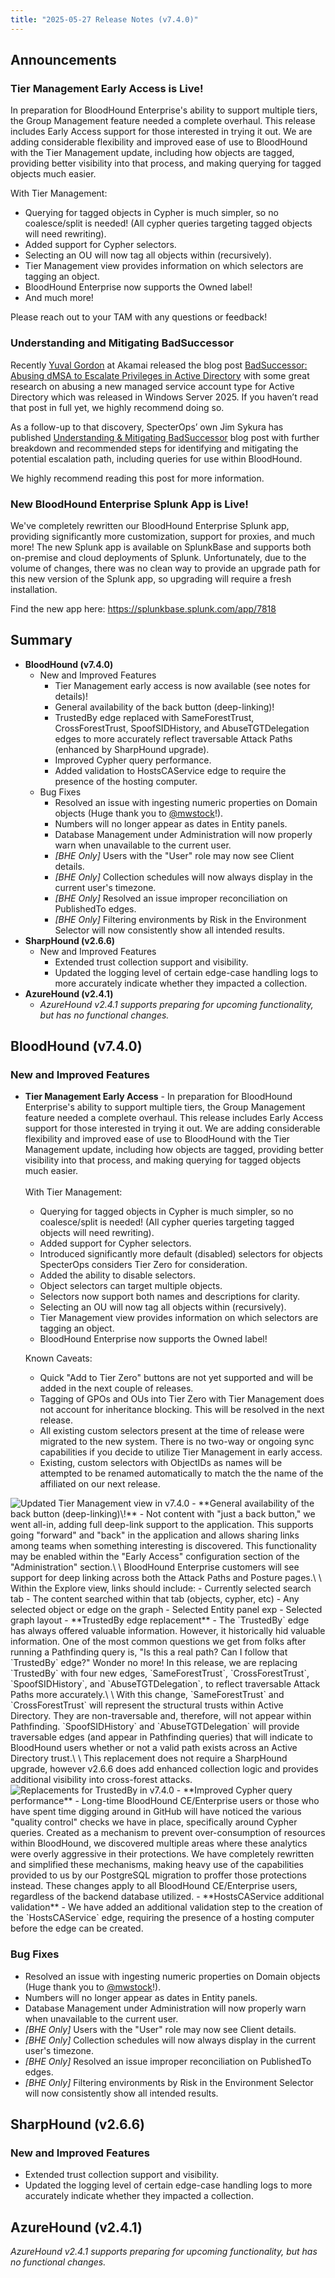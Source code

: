 ```yaml
---
title: "2025-05-27 Release Notes (v7.4.0)"
---
```


## Announcements

### Tier Management Early Access is Live\!
In preparation for BloodHound Enterprise's ability to support multiple tiers, the Group Management feature needed a complete overhaul. This release includes Early Access support for those interested in trying it out. We are adding considerable flexibility and improved ease of use to BloodHound with the Tier Management update, including how objects are tagged, providing better visibility into that process, and making querying for tagged objects much easier.

With Tier Management:
  - Querying for tagged objects in Cypher is much simpler, so no coalesce/split is needed! (All cypher queries targeting tagged objects will need rewriting).
  - Added support for Cypher selectors.
  - Selecting an OU will now tag all objects within (recursively).
  - Tier Management view provides information on which selectors are tagging an object.
  - BloodHound Enterprise now supports the Owned label!
  - And much more!

Please reach out to your TAM with any questions or feedback!

### Understanding and Mitigating BadSuccessor
Recently [Yuval Gordon](https://x.com/YuG0rd) at Akamai released the blog post [BadSuccessor: Abusing dMSA to Escalate Privileges in Active Directory](https://www.akamai.com/blog/security-research/abusing-dmsa-for-privilege-escalation-in-active-directory) with some great research on abusing a new managed service account type for Active Directory which was released in Windows Server 2025. If you haven’t read that post in full yet, we highly recommend doing so.

As a follow-up to that discovery, SpecterOps’ own Jim Sykura has published [Understanding & Mitigating BadSuccessor](https://specterops.io/blog/2025/05/27/understanding-mitigating-badsuccessor/) blog post with further breakdown and recommended steps for identifying and mitigating the potential escalation path, including queries for use within BloodHound.

We highly recommend reading this post for more information.

### New BloodHound Enterprise Splunk App is Live!

We've completely rewritten our BloodHound Enterprise Splunk app, providing significantly more customization, support for proxies, and much more! The new Splunk app is available on SplunkBase and supports both on-premise and cloud deployments of Splunk. Unfortunately, due to the volume of changes, there was no clean way to provide an upgrade path for this new version of the Splunk app, so upgrading will require a fresh installation.

Find the new app here: https://splunkbase.splunk.com/app/7818

## Summary

- **BloodHound (v7.4.0)**
  - New and Improved Features
    - Tier Management early access is now available (see notes for details)!
    - General availability of the back button (deep-linking)\!
    - TrustedBy edge replaced with SameForestTrust, CrossForestTrust, SpoofSIDHistory, and AbuseTGTDelegation edges to more accurately reflect traversable Attack Paths (enhanced by SharpHound upgrade).
    - Improved Cypher query performance.
    - Added validation to HostsCAService edge to require the presence of the hosting computer.
  - Bug Fixes
    - Resolved an issue with ingesting numeric properties on Domain objects (Huge thank you to [@mwstock](https://github.com/mwstock)!).
    - Numbers will no longer appear as dates in Entity panels.
    - Database Management under Administration will now properly warn when unavailable to the current user.
    - _[BHE Only]_ Users with the "User" role may now see Client details.
    - _[BHE Only]_ Collection schedules will now always display in the current user's timezone.
    - _[BHE Only]_ Resolved an issue improper reconciliation on PublishedTo edges.
    - _[BHE Only]_ Filtering environments by Risk in the Environment Selector will now consistently show all intended results.
- **SharpHound (v2.6.6)**
  - New and Improved Features
    - Extended trust collection support and visibility.
    - Updated the logging level of certain edge-case handling logs to more accurately indicate whether they impacted a collection.
- **AzureHound (v2.4.1)**
  - _AzureHound v2.4.1 supports preparing for upcoming functionality, but has no functional changes._

## BloodHound (v7.4.0)

### New and Improved Features

- **Tier Management Early Access** - In preparation for BloodHound Enterprise's ability to support multiple tiers, the Group Management feature needed a complete overhaul. This release includes Early Access support for those interested in trying it out. We are adding considerable flexibility and improved ease of use to BloodHound with the Tier Management update, including how objects are tagged, providing better visibility into that process, and making querying for tagged objects much easier.\
  \
  With Tier Management:
    - Querying for tagged objects in Cypher is much simpler, so no coalesce/split is needed! (All cypher queries targeting tagged objects will need rewriting).
    - Added support for Cypher selectors.
    - Introduced significantly more default (disabled) selectors for objects SpecterOps considers Tier Zero for consideration.
    - Added the ability to disable selectors.
    - Object selectors can target multiple objects.
    - Selectors now support both names and descriptions for clarity.
    - Selecting an OU will now tag all objects within (recursively).
    - Tier Management view provides information on which selectors are tagging an object.
    - BloodHound Enterprise now supports the Owned label!

  Known Caveats:
    - Quick "Add to Tier Zero" buttons are not yet supported and will be added in the next couple of releases.
    - Tagging of GPOs and OUs into Tier Zero with Tier Management does not account for inheritance blocking. This will be resolved in the next release.
    - All existing custom selectors present at the time of release were migrated to the new system. There is no two-way or ongoing sync capabilities if you decide to utilize Tier Management in early access.
    - Existing, custom selectors with ObjectIDs as names will be attempted to be renamed automatically to match the the name of the affiliated on our next release.
<Frame>
  <img src="/assets/tier_management_relnotes.png" alt="Updated Tier Management view in v7.4.0"/>
</Frame>
- **General availability of the back button (deep-linking)\!** - Not content with "just a back button," we went all-in, adding full deep-link support to the application. This supports going "forward" and "back" in the application and allows sharing links among teams when something interesting is discovered. This functionality may be enabled within the "Early Access" configuration section of the "Administration" section.\
  \
  BloodHound Enterprise customers will see support for deep linking across both the Attack Paths and Posture pages.\
  \
  Within the Explore view, links should include:
  - Currently selected search tab
  - The content searched within that tab (objects, cypher, etc)
  - Any selected object or edge on the graph
  - Selected Entity panel exp
  - Selected graph layout
- **TrustedBy edge replacement** - The `TrustedBy` edge has always offered valuable information. However, it historically hid valuable information. One of the most common questions we get from folks after running a Pathfinding query is, "Is this a real path? Can I follow that `TrustedBy` edge?" Wonder no more! In this release, we are replacing `TrustedBy` with four new edges, `SameForestTrust`, `CrossForestTrust`, `SpoofSIDHistory`, and `AbuseTGTDelegation`, to reflect traversable Attack Paths more accurately.\
\
With this change, `SameForestTrust` and `CrossForestTrust` will represent the structural trusts within Active Directory. They are non-traversable and, therefore, will not appear within Pathfinding. `SpoofSIDHistory` and `AbuseTGTDelegation` will provide traversable edges (and appear in Pathfinding queries) that will indicate to BloodHound users whether or not a valid path exists across an Active Directory trust.\
\
This replacement does not require a SharpHound upgrade, however v2.6.6 does add enhanced collection logic and provides additional visibility into cross-forest attacks.
<Frame>
  <img src="/assets/trustedby_replacement_relnotes.png" alt="Replacements for TrustedBy in v7.4.0"/>
</Frame>
- **Improved Cypher query performance** - Long-time BloodHound CE/Enterprise users or those who have spent time digging around in GitHub will have noticed the various "quality control" checks we have in place, specifically around Cypher queries. Created as a mechanism to prevent over-consumption of resources within BloodHound, we discovered multiple areas where these analytics were overly aggressive in their protections. We have completely rewritten and simplified these mechanisms, making heavy use of the capabilities provided to us by our PostgreSQL migration to proffer those protections instead. These changes apply to all BloodHound CE/Enterprise users, regardless of the backend database utilized.
- **HostsCAService additional validation** - We have added an additional validation step to the creation of the `HostsCAService` edge, requiring the presence of a hosting computer before the edge can be created.

### Bug Fixes

- Resolved an issue with ingesting numeric properties on Domain objects (Huge thank you to [@mwstock](https://github.com/mwstock)!).
- Numbers will no longer appear as dates in Entity panels.
- Database Management under Administration will now properly warn when unavailable to the current user.
- _[BHE Only]_ Users with the "User" role may now see Client details.
- _[BHE Only]_ Collection schedules will now always display in the current user's timezone.
- _[BHE Only]_ Resolved an issue improper reconciliation on PublishedTo edges.
- _[BHE Only]_ Filtering environments by Risk in the Environment Selector will now consistently show all intended results.

## SharpHound (v2.6.6)

### New and Improved Features

- Extended trust collection support and visibility.
- Updated the logging level of certain edge-case handling logs to more accurately indicate whether they impacted a collection.

## AzureHound (v2.4.1)

_AzureHound v2.4.1 supports preparing for upcoming functionality, but has no functional changes._
